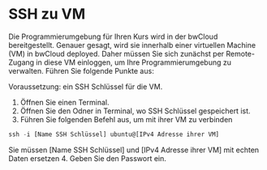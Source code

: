 # SSH zu VM

Die Programmierumgebung für Ihren Kurs wird in der bwCloud bereitgestellt. 
Genauer gesagt, wird sie innerhalb einer virtuellen Machine (VM) in bwCloud deployed.
Daher müssen Sie sich zunächst per Remote-Zugang in diese VM einloggen, um Ihre Programmierumgebung zu verwalten.
Führen Sie folgende Punkte aus:

Voraussetzung:
ein SSH Schlüssel für die VM.

1. Öffnen Sie einen Terminal.
2. Öffnen Sie den Odner in Terminal, wo SSH Schlüssel gespeichert ist.
3. Führen Sie folgenden Befehl aus, um mit ihrer VM zu verbinden
``` js copy
ssh -i [Name SSH Schlüssel] ubuntu@[IPv4 Adresse ihrer VM]
```
Sie müssen [Name SSH Schlüssel] und [IPv4 Adresse ihrer VM] mit echten Daten ersetzen
4. Geben Sie den Passwort ein.